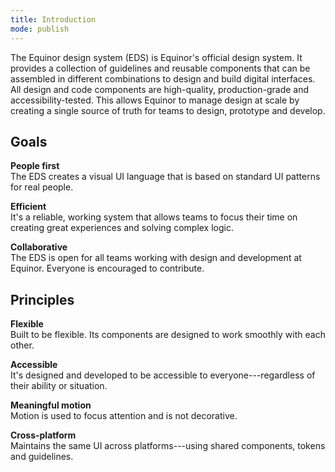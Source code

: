 ```yaml
---
title: Introduction
mode: publish
---
```



The Equinor design system (EDS) is Equinor's official design system. It provides a collection of guidelines and reusable components that can be assembled in different combinations to design and build digital interfaces.
All design and code components are high-quality, production-grade and accessibility-tested. 
This allows Equinor to manage design at scale by creating a single source of truth for teams to design, prototype and develop.


## Goals

**People first**  
The EDS creates a visual UI language that is based on standard UI patterns for real people.

**Efficient**  
It's a reliable, working system that allows teams to focus their time on creating great experiences and solving complex logic. 

**Collaborative**  
The EDS is open for all teams working with design and development at Equinor. Everyone is encouraged to contribute.


## Principles 

**Flexible**  
Built to be flexible. Its components are designed to work smoothly with each other. 

**Accessible**  
It's designed and developed to be accessible to everyone---regardless of their ability or situation.

**Meaningful motion**  
Motion is used to focus attention and is not decorative. 

**Cross-platform**  
Maintains the same UI across platforms---using shared components, tokens and guidelines. 
